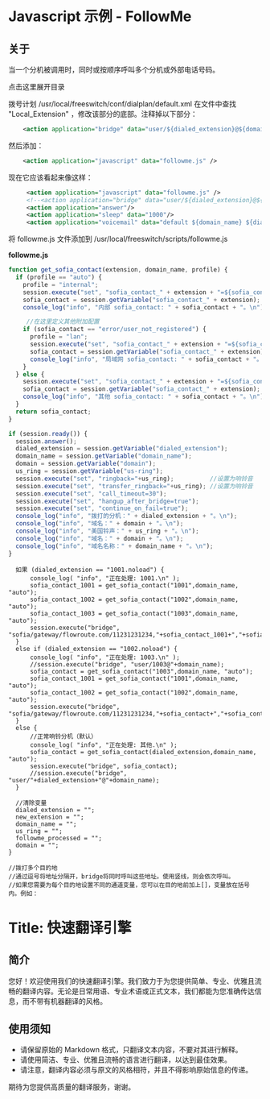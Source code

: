# Javascript 示例 - FollowMe 

## 关于

当一个分机被调用时，同时或按顺序呼叫多个分机或外部电话号码。

点击这里展开目录

拨号计划 /usr/local/freeswitch/conf/dialplan/default.xml 在文件中查找 "Local_Extension" ，修改该部分的底部。注释掉以下部分：

```xml
	<action application="bridge" data="user/${dialed_extension}@${domain_name}"/>
```

然后添加：

```xml
 	<action application="javascript" data="followme.js" />
```

现在它应该看起来像这样：

```xml
     <action application="javascript" data="followme.js" />
     <!--<action application="bridge" data="user/${dialed_extension}@${domain_name}"/>-->
     <action application="answer"/>
     <action application="sleep" data="1000"/>
     <action application="voicemail" data="default ${domain_name} ${dialed_extension}"/>
```

将 followme.js 文件添加到 /usr/local/freeswitch/scripts/followme.js

**followme.js**

```js
function get_sofia_contact(extension, domain_name, profile) {
  if (profile == "auto") {
    profile = "internal";
    session.execute("set", "sofia_contact_" + extension + "=${sofia_contact(" + profile + "/" + extension + "@" + domain_name + ")}");
    sofia_contact = session.getVariable("sofia_contact_" + extension);
    console_log("info", "内部 sofia_contact: " + sofia_contact + "。\n");

     //在这里定义其他附加配置
    if (sofia_contact == "error/user_not_registered") {
      profile = "lan";
      session.execute("set", "sofia_contact_" + extension + "=${sofia_contact(" + profile + "/" + extension + "@" + domain_name + ")}");
      sofia_contact = session.getVariable("sofia_contact_" + extension);
      console_log("info", "局域网 sofia_contact: " + sofia_contact + "。\n");
    }
  } else {
    session.execute("set", "sofia_contact_" + extension + "=${sofia_contact(" + profile + "/" + extension + "@" + domain_name + ")}");
    sofia_contact = session.getVariable("sofia_contact_" + extension);
    console_log("info", "其他 sofia_contact: " + sofia_contact + "。\n");
  }
  return sofia_contact;
}
```

```javascript
if (session.ready()) {
  session.answer();    
  dialed_extension = session.getVariable("dialed_extension");
  domain_name = session.getVariable("domain_name");
  domain = session.getVariable("domain");
  us_ring = session.getVariable("us-ring");
  session.execute("set", "ringback="+us_ring);          //设置为响铃音
  session.execute("set", "transfer_ringback="+us_ring); //设置为响铃音
  session.execute("set", "call_timeout=30");
  session.execute("set", "hangup_after_bridge=true");
  session.execute("set", "continue_on_fail=true");    
  console_log("info", "拨打的分机：" + dialed_extension + "。\n");
  console_log("info", "域名：" + domain + "。\n");
  console_log("info", "美国铃声：" + us_ring + "。\n");
  console_log("info", "域名：" + domain + "。\n");    
  console_log("info", "域名名称：" + domain_name + "。\n");
}
```

```
  如果 (dialed_extension == "1001.noload") {
      console_log( "info", "正在处理: 1001.\n" );        
      sofia_contact_1001 = get_sofia_contact("1001",domain_name, "auto");
      sofia_contact_1002 = get_sofia_contact("1002",domain_name, "auto");
      sofia_contact_1003 = get_sofia_contact("1003",domain_name, "auto");      
      session.execute("bridge", "sofia/gateway/flowroute.com/11231231234,"+sofia_contact_1001+","+sofia_contact_1002+","+sofia_contact_1003);           
  }
  else if (dialed_extension == "1002.noload") {
      console_log( "info", "正在处理: 1003.\n" );
      //session.execute("bridge", "user/1003@"+domain_name);
      sofia_contact = get_sofia_contact("1003",domain_name, "auto");
      sofia_contact_1001 = get_sofia_contact("1001",domain_name, "auto");
      sofia_contact_1002 = get_sofia_contact("1002",domain_name, "auto");
      session.execute("bridge", "sofia/gateway/flowroute.com/11231231234,"+sofia_contact+","+sofia_contact_1001+","+sofia_contact_1002);            
  } 
  else {
      //正常响铃分机（默认）
      console_log( "info", "正在处理: 其他.\n" );
      sofia_contact = get_sofia_contact(dialed_extension,domain_name, "auto");
      session.execute("bridge", sofia_contact);
      //session.execute("bridge", "user/"+dialed_extension+"@"+domain_name);        
  }
  
  //清除变量
  dialed_extension = "";
  new_extension = "";
  domain_name = "";
  us_ring = "";
  followme_processed = "";
  domain = "";
}
 
//拨打多个目的地
//通过逗号将地址分隔开，bridge将同时呼叫这些地址。使用竖线，则会依次呼叫。
//如果您需要为每个目的地设置不同的通道变量，您可以在目的地前加上[]，变量放在括号内。例如：
```

# Title: 快速翻译引擎

## 简介

您好！欢迎使用我们的快速翻译引擎。我们致力于为您提供简单、专业、优雅且流畅的翻译内容。无论是日常用语、专业术语或正式文本，我们都能为您准确传达信息，而不带有机器翻译的风格。

## 使用须知

- 请保留原始的 Markdown 格式，只翻译文本内容，不要对其进行解释。
- 请使用简洁、专业、优雅且流畅的语言进行翻译，以达到最佳效果。
- 请注意，翻译内容必须与原文的风格相符，并且不得影响原始信息的传递。

期待为您提供高质量的翻译服务，谢谢。
